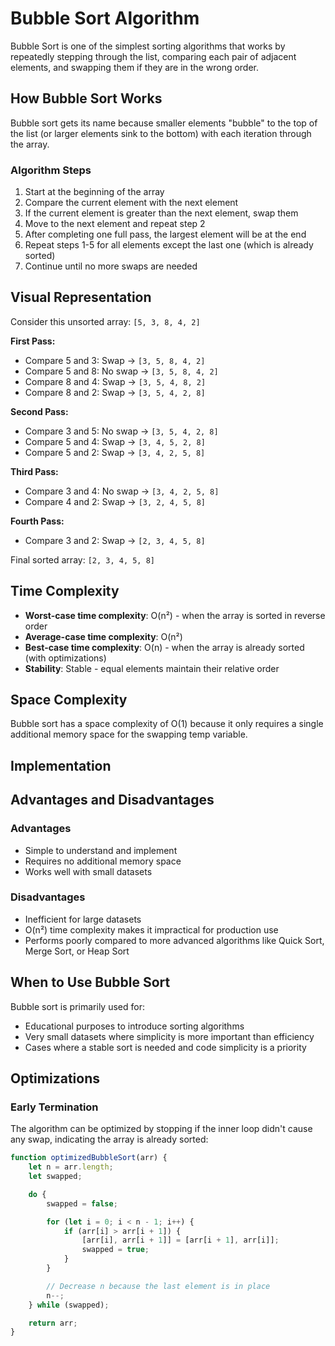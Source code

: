 
# Bubble Sort Algorithm

Bubble Sort is one of the simplest sorting algorithms that works by repeatedly stepping through the list, comparing each pair of adjacent elements, and swapping them if they are in the wrong order.

## How Bubble Sort Works

Bubble sort gets its name because smaller elements "bubble" to the top of the list (or larger elements sink to the bottom) with each iteration through the array.

### Algorithm Steps

1. Start at the beginning of the array
2. Compare the current element with the next element
3. If the current element is greater than the next element, swap them
4. Move to the next element and repeat step 2
5. After completing one full pass, the largest element will be at the end
6. Repeat steps 1-5 for all elements except the last one (which is already sorted)
7. Continue until no more swaps are needed

## Visual Representation

Consider this unsorted array: `[5, 3, 8, 4, 2]`

**First Pass:**

- Compare 5 and 3: Swap → `[3, 5, 8, 4, 2]`
- Compare 5 and 8: No swap → `[3, 5, 8, 4, 2]`
- Compare 8 and 4: Swap → `[3, 5, 4, 8, 2]`
- Compare 8 and 2: Swap → `[3, 5, 4, 2, 8]`

**Second Pass:**

- Compare 3 and 5: No swap → `[3, 5, 4, 2, 8]`
- Compare 5 and 4: Swap → `[3, 4, 5, 2, 8]`
- Compare 5 and 2: Swap → `[3, 4, 2, 5, 8]`

**Third Pass:**

- Compare 3 and 4: No swap → `[3, 4, 2, 5, 8]`
- Compare 4 and 2: Swap → `[3, 2, 4, 5, 8]`

**Fourth Pass:**

- Compare 3 and 2: Swap → `[2, 3, 4, 5, 8]`

Final sorted array: `[2, 3, 4, 5, 8]`

## Time Complexity

- **Worst-case time complexity**: O(n²) - when the array is sorted in reverse order
- **Average-case time complexity**: O(n²)
- **Best-case time complexity**: O(n) - when the array is already sorted (with optimizations)
- **Stability**: Stable - equal elements maintain their relative order

## Space Complexity

Bubble sort has a space complexity of O(1) because it only requires a single additional memory space for the swapping temp variable.

## Implementation

<CodeSnippet />

## Advantages and Disadvantages

### Advantages

- Simple to understand and implement
- Requires no additional memory space
- Works well with small datasets

### Disadvantages

- Inefficient for large datasets
- O(n²) time complexity makes it impractical for production use
- Performs poorly compared to more advanced algorithms like Quick Sort, Merge Sort, or Heap Sort

## When to Use Bubble Sort

Bubble sort is primarily used for:

- Educational purposes to introduce sorting algorithms
- Very small datasets where simplicity is more important than efficiency
- Cases where a stable sort is needed and code simplicity is a priority

## Optimizations

### Early Termination

The algorithm can be optimized by stopping if the inner loop didn't cause any swap, indicating the array is already sorted:

```js
function optimizedBubbleSort(arr) {
	let n = arr.length;
	let swapped;

	do {
		swapped = false;

		for (let i = 0; i < n - 1; i++) {
			if (arr[i] > arr[i + 1]) {
				[arr[i], arr[i + 1]] = [arr[i + 1], arr[i]];
				swapped = true;
			}
		}

		// Decrease n because the last element is in place
		n--;
	} while (swapped);

	return arr;
}
```

<Visualizer />
